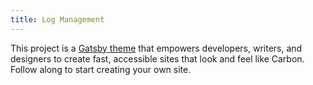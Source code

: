 ```yaml
---
title: Log Management
---
```


<PageDescription>

This project is a [Gatsby theme](https://www.gatsbyjs.org/docs/themes/what-are-gatsby-themes/) that empowers developers, writers, and designers to create fast, accessible sites that look and feel like Carbon. Follow along to start creating your own site.

</PageDescription>
